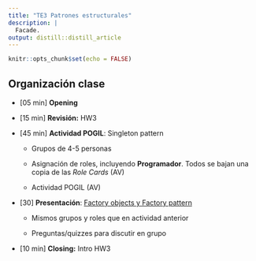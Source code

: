 ```yaml
---
title: "TE3 Patrones estructurales"
description: |
  Facade.
output: distill::distill_article
---
```


```r
knitr::opts_chunk$set(echo = FALSE)
```

## Organización clase

-   [05 min] **Opening**

-   [15 min] **Revisión:** HW3

-   [45 min] **Actividad POGIL**: Singleton pattern

    -   Grupos de 4-5 personas

    -   Asignación de roles, incluyendo **Programador**. Todos se bajan una copia de las *Role Cards* (AV)

    -   Actividad POGIL (AV)

-   [30] **Presentación**: [Factory objects y Factory pattern](slides/TE3_2_factory.html)

    -   Mismos grupos y roles que en actividad anterior

    -   Preguntas/quizzes para discutir en grupo

-   [10 min] **Closing:** Intro HW3

## 
